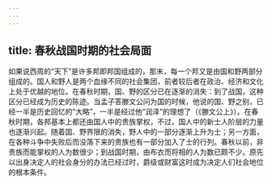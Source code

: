 ```yaml
---
---
---
```

title: 春秋战国时期的社会局面
---



如果说西周的“天下”是许多邦即邦国组成的，那末，每一个邦又是由国和野两部分组成的。国人和野人是两个血缘不同的社会集团，前者较后者在政治、经济和文化上处于优越的地位。在春秋时期，国、野的区分已在逐渐的消失：到了战国，这种区分已经成为历史的陈迹。当孟子答滕文公问为国的时候，他说的国、野之别，已经一半是历史回忆的“大略”，一半是经过他“润泽”的理想了（《滕文公上》）。在春秋时期，各邦基本上都还由国人中的贵族掌权，不过，国人中的新士人阶层的力量也逐渐兴起。随着国、野界限的消失，野人中的一部分逐渐上升为士；另一方面，在各种斗争中失败后而没落下来的贵族也有一部分加入了士的行列。春秋以前，非贵族而能掌权的人为数很少；到战国时期，由布衣而将相的人为数已颇不少。原先以出身决定人的社会身分的办法已经过时，爵级或财富这时成为决定人们社会地位的根本条件。